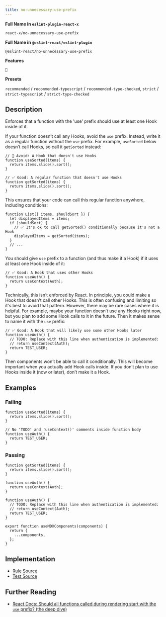 ```yaml
---
title: no-unnecessary-use-prefix
---
```


**Full Name in `eslint-plugin-react-x`**

```plain copy
react-x/no-unnecessary-use-prefix
```

**Full Name in `@eslint-react/eslint-plugin`**

```plain copy
@eslint-react/no-unnecessary-use-prefix
```

**Features**

`🧪`

**Presets**

`recommended` / `recommended-typescript` / `recommended-type-checked`, `strict` / `strict-typescript` / `strict-type-checked`

## Description

Enforces that a function with the 'use' prefix should use at least one Hook inside of it.

If your function doesn’t call any Hooks, avoid the `use` prefix. Instead, write it as a regular function without the `use` prefix. For example, `useSorted` below doesn’t call Hooks, so call it `getSorted` instead:

```tsx
// 🔴 Avoid: A Hook that doesn't use Hooks
function useSorted(items) {
  return items.slice().sort();
}
```

```tsx
// ✅ Good: A regular function that doesn't use Hooks
function getSorted(items) {
  return items.slice().sort();
}
```

This ensures that your code can call this regular function anywhere, including conditions:

```tsx
function List({ items, shouldSort }) {
  let displayedItems = items;
  if (shouldSort) {
    // ✅ It's ok to call getSorted() conditionally because it's not a Hook
    displayedItems = getSorted(items);
  }
  // ...
}
```

You should give `use` prefix to a function (and thus make it a Hook) if it uses at least one Hook inside of it:

```tsx
// ✅ Good: A Hook that uses other Hooks
function useAuth() {
  return useContext(Auth);
}
```

Technically, this isn’t enforced by React. In principle, you could make a Hook that doesn’t call other Hooks. This is often confusing and limiting so it's best to avoid that pattern. However, there may be rare cases where it is helpful. For example, maybe your function doesn’t use any Hooks right now, but you plan to add some Hook calls to it in the future. Then it makes sense to name it with the `use` prefix:

```tsx
// ✅ Good: A Hook that will likely use some other Hooks later
function useAuth() {
  // TODO: Replace with this line when authentication is implemented:
  // return useContext(Auth);
  return TEST_USER;
}
```

Then components won’t be able to call it conditionally. This will become important when you actually add Hook calls inside. If you don’t plan to use Hooks inside it (now or later), don’t make it a Hook.

## Examples

### Failing

```tsx
function useSorted(items) {
  return items.slice().sort();
}
```

```tsx
// No 'TODO' and 'useContext()' comments inside function body
function useAuth() {
  return TEST_USER;
}
```

### Passing

```tsx
function getSorted(items) {
  return items.slice().sort();
}
```

```tsx
function useAuth() {
  return useContext(Auth);
}
```

```tsx
function useAuth() {
  // TODO: Replace with this line when authentication is implemented:
  // return useContext(Auth);
  return TEST_USER;
}
```

```tsx
export function useMDXComponents(components) {
  return {
    ...components,
  };
}
```

## Implementation

- [Rule Source](https://github.com/Rel1cx/eslint-react/tree/main/packages/plugins/eslint-plugin-react-x/src/rules/no-unnecessary-use-prefix.ts)
- [Test Source](https://github.com/Rel1cx/eslint-react/tree/main/packages/plugins/eslint-plugin-react-x/src/rules/no-unnecessary-use-prefix.spec.ts)

## Further Reading

- [React Docs: Should all functions called during rendering start with the `use` prefix? (the deep dive)](https://react.dev/learn/reusing-logic-with-custom-hooks#should-all-functions-called-during-rendering-start-with-the-use-prefix)
